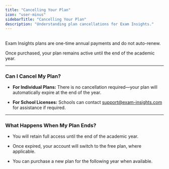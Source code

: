 ```yaml
---
title: "Cancelling Your Plan"
icon: "user-minus"
sidebarTitle: "Cancelling Your Plan"
description: "Understanding plan cancellations for Exam Insights."
---
```


##

<Info>
  Exam Insights plans are one-time annual payments and do not auto-renew.
</Info>

Once purchased, your plan remains active until the end of the academic year.

***

### Can I Cancel My Plan?

* **For Individual Plans:** There is no cancellation required—your plan will automatically expire at the end of the year.

* **For School Licenses:** Schools can contact [support@exam-insights.com](mailto:support@exam-insights.com) for assistance if required.

***

### What Happens When My Plan Ends?

* You will retain full access until the end of the academic year.

* Once expired, your account will switch to the free plan, where applicable.

* You can purchase a new plan for the following year when available.